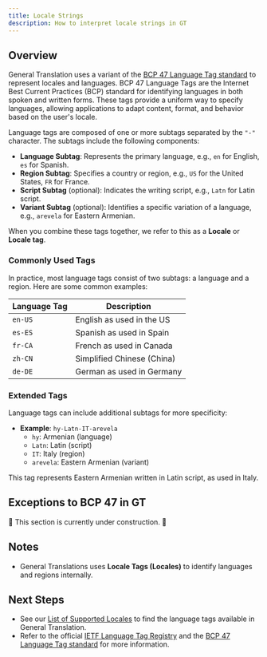 ```yaml
---
title: Locale Strings
description: How to interpret locale strings in GT
---
```



## Overview

General Translation uses a variant of the [BCP 47 Language Tag standard](https://www.techonthenet.com/js/language_tags.php) to represent locales and languages.
BCP 47 Language Tags are the Internet Best Current Practices (BCP) standard for identifying languages in both spoken and written forms.
These tags provide a uniform way to specify languages, allowing applications to adapt content, format, and behavior based on the user's locale.

Language tags are composed of one or more subtags separated by the `"-"` character. The subtags include the following components:

- **Language Subtag**: Represents the primary language, e.g., `en` for English, `es` for Spanish.
- **Region Subtag**: Specifies a country or region, e.g., `US` for the United States, `FR` for France.
- **Script Subtag** (optional): Indicates the writing script, e.g., `Latn` for Latin script.
- **Variant Subtag** (optional): Identifies a specific variation of a language, e.g., `arevela` for Eastern Armenian.

When you combine these tags together, we refer to this as a **Locale** or **Locale tag**.

### Commonly Used Tags

In practice, most language tags consist of two subtags: a language and a region. Here are some common examples:

| Language Tag | Description                |
|--------------|----------------------------|
| `en-US`      | English as used in the US  |
| `es-ES`      | Spanish as used in Spain   |
| `fr-CA`      | French as used in Canada   |
| `zh-CN`      | Simplified Chinese (China) |
| `de-DE`      | German as used in Germany  |

### Extended Tags

Language tags can include additional subtags for more specificity:

- **Example**: `hy-Latn-IT-arevela`
  - `hy`: Armenian (language)
  - `Latn`: Latin (script)
  - `IT`: Italy (region)
  - `arevela`: Eastern Armenian (variant)

This tag represents Eastern Armenian written in Latin script, as used in Italy.

## Exceptions to BCP 47 in GT

🚧 This section is currently under construction. 🚧

## Notes
 * General Translations uses **Locale Tags (Locales)** to identify languages and regions internally.

## Next Steps
 * See our [List of Supported Locales](/docs/reference/supported-locales) to find the language tags available in General Translation.
 * Refer to the official [IETF Language Tag Registry](https://www.iana.org/assignments/language-subtag-registry/language-subtag-registry)
   and the [BCP 47 Language Tag standard](https://www.techonthenet.com/js/language_tags.php) for more information.
